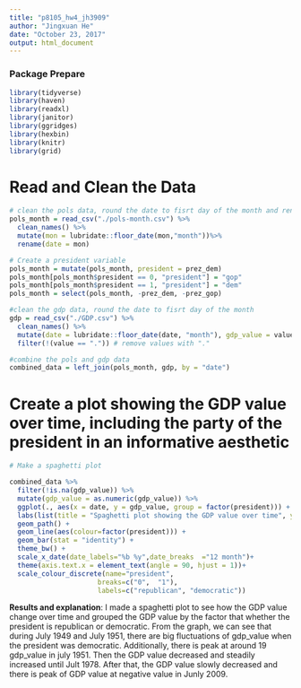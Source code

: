 ```yaml
---
title: "p8105_hw4_jh3909"
author: "Jingxuan He"
date: "October 23, 2017"
output: html_document
---
```


### Package Prepare
```r
library(tidyverse)
library(haven)
library(readxl)
library(janitor)
library(ggridges)
library(hexbin)
library(knitr)
library(grid)
```

# Read and Clean the Data
```r
# clean the pols data, round the date to fisrt day of the month and rename the mon variable
pols_month = read_csv("./pols-month.csv") %>% 
  clean_names() %>%
  mutate(mon = lubridate::floor_date(mon,"month"))%>%
  rename(date = mon)

# Create a president variable
pols_month = mutate(pols_month, president = prez_dem)
pols_month[pols_month$president == 0, "president"] = "gop"
pols_month[pols_month$president == 1, "president"] = "dem"
pols_month = select(pols_month, -prez_dem, -prez_gop)

#clean the gdp data, round the date to fisrt day of the month
gdp = read_csv("./GDP.csv") %>%
  clean_names() %>%
  mutate(date = lubridate::floor_date(date, "month"), gdp_value = value) %>% # replaced by a more informatic variable name
  filter(!(value == ".")) # remove values with "."

#combine the pols and gdp data
combined_data = left_join(pols_month, gdp, by = "date")

```

# Create a plot showing the GDP value over time, including the party of the president in an informative aesthetic

```r
# Make a spaghetti plot

combined_data %>% 
  filter(!is.na(gdp_value)) %>% 
  mutate(gdp_value = as.numeric(gdp_value)) %>% 
  ggplot(., aes(x = date, y = gdp_value, group = factor(president))) + 
  labs(list(title = "Spaghetti plot showing the GDP value over time", y = paste("gdp_value"))) + 
  geom_path() + 
  geom_line(aes(colour=factor(president))) +
  geom_bar(stat = "identity") +
  theme_bw() +
  scale_x_date(date_labels="%b %y",date_breaks  ="12 month")+
  theme(axis.text.x = element_text(angle = 90, hjust = 1))+
  scale_colour_discrete(name="president",
                      breaks=c("0",  "1"),
                      labels=c("republican", "democratic"))
```

**Results and explanation**: I made a spaghetti plot to see how the GDP value change over time and grouped the GDP value by the factor that whether the president is republican or democratic. From the graph, we can see that during July 1949 and July 1951, there are big fluctuations of gdp_value when the president was democratic. Additionally, there is peak at around 19 gdp_value in july 1951. Then the GDP value decreased and steadily increased until Jult 1978. After that, the GDP value slowly decreased and there is peak of GDP value at negative value in Junly 2009.
